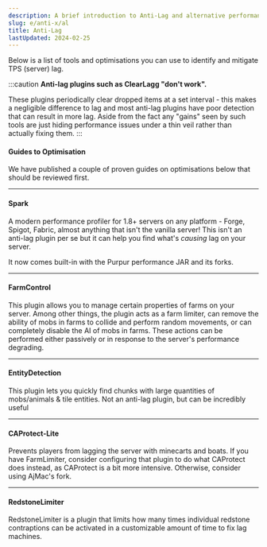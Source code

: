 ```yaml
---
description: A brief introduction to Anti-Lag and alternative performance management tools.
slug: e/anti-x/al
title: Anti-Lag
lastUpdated: 2024-02-25
---
```



Below is a list of tools and optimisations you can use to identify and mitigate TPS (server) lag.

:::caution
**Anti-lag plugins such as ClearLagg "don't work".**

These plugins periodically clear dropped items at a set interval - this makes a negligible difference to lag and most anti-lag plugins have poor detection that can result in more lag. Aside from the fact any "gains" seen by such tools are just hiding performance issues under a thin veil rather than actually fixing them.
:::

#### Guides to Optimisation

We have published a couple of proven guides on optimisations below that should be reviewed first.

<LinkCard
  title="Optimisation - Introduction"
  description="This section of setup.md goes in-depth for server optimisation"
  href="https://www.setup.md/guides/optimisation/"
/>

---

#### Spark

A modern performance profiler for 1.8+ servers on any platform - Forge, Spigot, Fabric, almost anything that isn't the vanilla server! This isn't an anti-lag plugin per se but it can help you find what's *causing* lag on your server.

It now comes built-in with the Purpur performance JAR and its forks.

<CardGrid>
 <LinkCard title="Spigot" href="https://www.spigotmc.org/resources/spark.57242/" />
 <LinkCard title="CurseForge" href="https://www.curseforge.com/minecraft/mc-mods/spark" />
 <LinkCard title="Github" href="https://github.com/lucko/spark" />
</CardGrid>

---

#### FarmControl

This plugin allows you to manage certain properties of farms on your server. Among other things, the plugin acts as a farm limiter, can remove the ability of mobs in farms to collide and perform random movements, or can completely disable the AI of mobs in farms. These actions can be performed either passively or in response to the server's performance degrading.

<CardGrid>
 <LinkCard title="Spigot" href="https://www.spigotmc.org/resources/farmcontrol-1-15-1-19.86923/" />
 <LinkCard title="Github" href="https://github.com/froobynooby/FarmControl/" />
</CardGrid>

---

#### EntityDetection

This plugin lets you quickly find chunks with large quantities of mobs/animals & tile entities. Not an anti-lag plugin, but can be incredibly useful

<CardGrid>
 <LinkCard title="Spigot" href="https://www.spigotmc.org/resources/entitydetection-tile-entity-support.20588/" />
 <LinkCard title="Github" href="https://github.com/Minebench/EntityDetection/" />
</CardGrid>

---

#### CAProtect-Lite

Prevents players from lagging the server with minecarts and boats. If you have FarmLimiter, consider configuring that plugin to do what CAProtect does instead, as CAProtect is a bit more intensive. Otherwise, consider using AjMac's fork.

<CardGrid>
 <LinkCard title="Github" href="https://github.com/castaway-gg/CAProtect-Lite" />
 <LinkCard title="Github (Forked)" href="https://github.com/AjMaacc/CAProtect-Lite" />
</CardGrid>

---

#### RedstoneLimiter

RedstoneLimiter is a plugin that limits how many times individual redstone contraptions can be activated in a customizable amount of time to fix lag machines.

<CardGrid>
 <LinkCard title="BuiltByBit" href="https://builtbybit.com/resources/redstonelimiter-smart-redstone-limiter.23133/" />
 <LinkCard title="Github" href="https://github.com/arkflame/RedstoneLimiter" />
</CardGrid>
